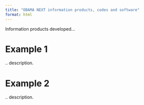 ```yaml
---
title: "OBAMA NEXT information products, codes and software"
format: html
---
```


Information products developed...

# Example 1

.. description.

# Example 2

.. description.
